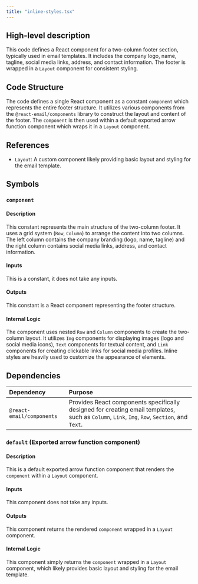 ```yaml
---
title: "inline-styles.tsx"
---
```


## High-level description
This code defines a React component for a two-column footer section, typically used in email templates. It includes the company logo, name, tagline, social media links, address, and contact information. The footer is wrapped in a `Layout` component for consistent styling.

## Code Structure
The code defines a single React component as a constant `component` which represents the entire footer structure. It utilizes various components from the `@react-email/components` library to construct the layout and content of the footer. The `component` is then used within a default exported arrow function component which wraps it in a `Layout` component.

## References
- `Layout`: A custom component likely providing basic layout and styling for the email template.

## Symbols

### `component`
#### Description
This constant represents the main structure of the two-column footer. It uses a grid system (`Row`, `Column`) to arrange the content into two columns. The left column contains the company branding (logo, name, tagline) and the right column contains social media links, address, and contact information.

#### Inputs
This is a constant, it does not take any inputs.

#### Outputs
This constant is a React component representing the footer structure.

#### Internal Logic
The component uses nested `Row` and `Column` components to create the two-column layout. It utilizes `Img` components for displaying images (logo and social media icons), `Text` components for textual content, and `Link` components for creating clickable links for social media profiles. Inline styles are heavily used to customize the appearance of elements.

## Dependencies
| Dependency | Purpose |
|:-----------|:--------|
| `@react-email/components` | Provides React components specifically designed for creating email templates, such as `Column`, `Link`, `Img`, `Row`, `Section`, and `Text`. |

### `default` (Exported arrow function component)
#### Description
This is a default exported arrow function component that renders the `component` within a `Layout` component.

#### Inputs
This component does not take any inputs.

#### Outputs
This component returns the rendered `component` wrapped in a `Layout` component.

#### Internal Logic
This component simply returns the `component` wrapped in a `Layout` component, which likely provides basic layout and styling for the email template.
